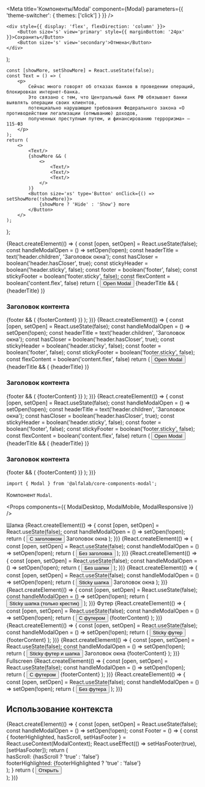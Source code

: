 




<Meta
    title='Компоненты/Modal'
    component={Modal}
    parameters={{ 'theme-switcher': { themes: ['click'] } }}
/>

<!-- Canvas -->

    <div style={{ display: 'flex', flexDirection: 'column' }}>
        <Button size='s' view='primary' style={{ marginBottom: '24px' }}>Сохранить</Button>
        <Button size='s' view='secondary'>Отмена</Button>
    </div>
);

    const [showMore, setShowMore] = React.useState(false);
    const Text = () => (
        <p>
            Сейчас много говорят об отказах банков в проведении операций, блокировках интернет-банка.
            Это связано с тем, что Центральный банк РФ обязывает банки выявлять операции своих клиентов,
            потенциально нарушающие требования Федерального закона «О противодействии легализации (отмыванию) доходов,
            полученных преступным путем, и финансированию терроризма» — 115-ФЗ
        </p>
    );
    return (
        <>
            <Text/>
            {showMore && (
                <>
                    <Text/>
                    <Text/>
                    <Text/>
                </>
            )}
            <Button size='xs' type='Button' onClick={() => setShowMore(!showMore)}>
                {showMore ? 'Hide' : 'Show'} more
            </Button>
        </>
    );
};

<Story name='ModalMobile'>
    {React.createElement(() => {
        const [open, setOpen] = React.useState(false);
        const handleModalOpen = () => setOpen(!open);
        const headerTitle = text('header.children', 'Заголовок окна');
        const hasCloser = boolean('header.hasCloser', true);
        const stickyHeader = boolean('header.sticky', false);
        const footer = boolean('footer', false);
        const stickyFooter = boolean('footer.sticky', false);
        const flexContent = boolean('content.flex', false)
        return (
            <React.Fragment>
                <Button type='button' size='xs' onClick={handleModalOpen}>Open Modal</Button>
                <ModalMobile
                    open={open}
                    onClose={handleModalOpen}
                    keepMounted={boolean('keepMounted', false)}
                    disableBackdropClick={boolean('disableBackdropClick', false)}
                    disableEscapeKeyDown={boolean('disableEscapeKeyDown', false)}
                    disableRestoreFocus={boolean('disableRestoreFocus', false)}
                    disableFocusLock={boolean('disableFocusLock', false)}
                    disableAutoFocus={boolean('disableAutoFocus', false)}
                >
                    {headerTitle && (
                        <ModalMobile.Header sticky={stickyHeader} hasCloser={hasCloser}>
                            {headerTitle}
                        </ModalMobile.Header>
                    )}
                    <ModalMobile.Content flex={flexContent}>
                        <h3>Заголовок контента</h3>
                        <Content />
                    </ModalMobile.Content>
                    {footer && (
                        <ModalMobile.Footer sticky={stickyFooter}>
                            {footerContent}
                        </ModalMobile.Footer>
                    )}
                </ModalMobile>
            </React.Fragment>
        );
    })}
</Story>


<Story name='ModalDesktop'>
    {React.createElement(() => {
        const [open, setOpen] = React.useState(false);
        const handleModalOpen = () => setOpen(!open);
        const headerTitle = text('header.children', 'Заголовок окна');
        const hasCloser = boolean('header.hasCloser', true);
        const stickyHeader = boolean('header.sticky', false);
        const footer = boolean('footer', false);
        const stickyFooter = boolean('footer.sticky', false);
        const flexContent = boolean('content.flex', false)
        return (
            <React.Fragment>
                <Button type='button' size='xs' onClick={handleModalOpen}>Open Modal</Button>
                <ModalDesktop
                    open={open}
                    onClose={handleModalOpen}
                    fullscreen={boolean('fullscreen', false)}
                    size={select('size', ['s', 'm', 'l'], 's')}
                    keepMounted={boolean('keepMounted', false)}
                    disableBackdropClick={boolean('disableBackdropClick', false)}
                    disableEscapeKeyDown={boolean('disableEscapeKeyDown', false)}
                    disableRestoreFocus={boolean('disableRestoreFocus', false)}
                    disableFocusLock={boolean('disableFocusLock', false)}
                    disableAutoFocus={boolean('disableAutoFocus', false)}
                >
                    {headerTitle && (
                        <ModalDesktop.Header sticky={stickyHeader} hasCloser={hasCloser}>
                            {headerTitle}
                        </ModalDesktop.Header>
                    )}
                    <ModalDesktop.Content flex={flexContent}>
                        <h3>Заголовок контента</h3>
                        <Content />
                    </ModalDesktop.Content>
                    {footer && (
                        <ModalDesktop.Footer sticky={stickyFooter}>
                            {footerContent}
                        </ModalDesktop.Footer>
                    )}
                </ModalDesktop>
            </React.Fragment>
        );
    })}
</Story>

<Story name='ModalResponsive'>
    {React.createElement(() => {
        const [open, setOpen] = React.useState(false);
        const handleModalOpen = () => setOpen(!open);
        const headerTitle = text('header.children', 'Заголовок окна');
        const hasCloser = boolean('header.hasCloser', true);
        const stickyHeader = boolean('header.sticky', false);
        const footer = boolean('footer', false);
        const stickyFooter = boolean('footer.sticky', false);
        const flexContent = boolean('content.flex', false)
        return (
            <React.Fragment>
                <Button type='button' size='xs' onClick={handleModalOpen}>Open Modal</Button>
                <ModalResponsive
                    open={open}
                    onClose={handleModalOpen}
                    fullscreen={boolean('fullscreen', false)}
                    size={select('size', ['s', 'm', 'l'], 's')}
                    keepMounted={boolean('keepMounted', false)}
                    disableBackdropClick={boolean('disableBackdropClick', false)}
                    disableEscapeKeyDown={boolean('disableEscapeKeyDown', false)}
                    disableRestoreFocus={boolean('disableRestoreFocus', false)}
                    disableFocusLock={boolean('disableFocusLock', false)}
                    disableAutoFocus={boolean('disableAutoFocus', false)}
                >
                    {headerTitle && (
                        <ModalResponsive.Header sticky={stickyHeader} hasCloser={hasCloser}>
                            {headerTitle}
                        </ModalResponsive.Header>
                    )}
                    <ModalResponsive.Content flex={flexContent}>
                        <h3>Заголовок контента</h3>
                        <Content />
                    </ModalResponsive.Content>
                    {footer && (
                        <ModalResponsive.Footer sticky={stickyFooter}>
                            {footerContent}
                        </ModalResponsive.Footer>
                    )}
                </ModalResponsive>
            </React.Fragment>
        );
    })}
</Story>


<!-- Docs -->

<ComponentHeader
    name='Modal'
    version={version}
    package='@alfalab/core-components-modal'
    stage={1}
/>


```tsx
import { Modal } from '@alfalab/core-components-modal';
```

Компонент `Modal`.

<Props components={{
    ModalDesktop,
    ModalMobile,
    ModalResponsive
}} />


<Preview>
    <Container>
        <Row>
            <Typography.Title view="small">Шапка</Typography.Title>
        </Row>
        <Row>
            <Col>
                {React.createElement(() => {
                    const [open, setOpen] = React.useState(false);
                    const handleModalOpen = () => setOpen(!open);
                    return (
                        <React.Fragment>
                            <Button type='button' size='xs' onClick={handleModalOpen}>С заголовком</Button>
                            <ModalResponsive
                                open={open}
                                onClose={handleModalOpen}
                            >
                                <ModalResponsive.Header>
                                    Заголовок окна
                                </ModalResponsive.Header>
                                <ModalResponsive.Content>
                                    <Content />
                                </ModalResponsive.Content>
                            </ModalResponsive>
                        </React.Fragment>
                    );
                })}
            </Col>
            <Col>
                {React.createElement(() => {
                    const [open, setOpen] = React.useState(false);
                    const handleModalOpen = () => setOpen(!open);
                    return (
                        <React.Fragment>
                            <Button type='button' size='xs' onClick={handleModalOpen}>Без заголовка</Button>
                            <ModalResponsive
                                open={open}
                                onClose={handleModalOpen}
                            >
                                <ModalResponsive.Header />
                                <ModalResponsive.Content>
                                    <Content />
                                </ModalResponsive.Content>
                            </ModalResponsive>
                        </React.Fragment>
                    );
                })}
            </Col>
            <Col>
                {React.createElement(() => {
                    const [open, setOpen] = React.useState(false);
                    const handleModalOpen = () => setOpen(!open);
                    return (
                        <React.Fragment>
                            <Button type='button' size='xs' onClick={handleModalOpen}>Без шапки</Button>
                            <ModalResponsive
                                open={open}
                                onClose={handleModalOpen}
                            >
                                <ModalResponsive.Content>
                                    <Content />
                                </ModalResponsive.Content>
                            </ModalResponsive>
                        </React.Fragment>
                    );
                })}
            </Col>
            <Col>
                {React.createElement(() => {
                    const [open, setOpen] = React.useState(false);
                    const handleModalOpen = () => setOpen(!open);
                    return (
                        <React.Fragment>
                            <Button type='button' size='xs' onClick={handleModalOpen}>Sticky шапка</Button>
                            <ModalResponsive
                                open={open}
                                onClose={handleModalOpen}
                            >
                                <ModalResponsive.Header sticky={true}>
                                    Заголовок окна
                                </ModalResponsive.Header>
                                <ModalResponsive.Content>
                                    <Content />
                                </ModalResponsive.Content>
                            </ModalResponsive>
                        </React.Fragment>
                    );
                })}
            </Col>
            <Col>
                {React.createElement(() => {
                    const [open, setOpen] = React.useState(false);
                    const handleModalOpen = () => setOpen(!open);
                    return (
                        <React.Fragment>
                            <Button type='button' size='xs' onClick={handleModalOpen}>Sticky шапка (только крестик)</Button>
                            <ModalResponsive
                                open={open}
                                onClose={handleModalOpen}
                            >
                                <ModalResponsive.Header sticky={true} />
                                <ModalResponsive.Content>
                                    <Content />
                                </ModalResponsive.Content>
                            </ModalResponsive>
                        </React.Fragment>
                    );
                })}
            </Col>
        </Row>
        <Row>
            <Typography.Title view="small">Футер</Typography.Title>
        </Row>
        <Row>
            <Col>
                {React.createElement(() => {
                    const [open, setOpen] = React.useState(false);
                    const handleModalOpen = () => setOpen(!open);
                    return (
                        <React.Fragment>
                            <Button type='button' size='xs' onClick={handleModalOpen}>С футером</Button>
                            <ModalResponsive
                                open={open}
                                onClose={handleModalOpen}
                            >
                                <ModalResponsive.Content>
                                    <Content />
                                </ModalResponsive.Content>
                                <ModalResponsive.Footer>
                                    {footerContent}
                                </ModalResponsive.Footer>
                            </ModalResponsive>
                        </React.Fragment>
                    );
                })}
            </Col>
            <Col>
                {React.createElement(() => {
                    const [open, setOpen] = React.useState(false);
                    const handleModalOpen = () => setOpen(!open);
                    return (
                        <React.Fragment>
                            <Button type='button' size='xs' onClick={handleModalOpen}>Sticky футер</Button>
                            <ModalResponsive
                                open={open}
                                onClose={handleModalOpen}
                            >
                                <ModalResponsive.Content>
                                    <Content />
                                </ModalResponsive.Content>
                                <ModalResponsive.Footer sticky={true}>
                                    {footerContent}
                                </ModalResponsive.Footer>
                            </ModalResponsive>
                        </React.Fragment>
                    );
                })}
            </Col>
            <Col>
                {React.createElement(() => {
                    const [open, setOpen] = React.useState(false);
                    const handleModalOpen = () => setOpen(!open);
                    return (
                        <React.Fragment>
                            <Button type='button' size='xs' onClick={handleModalOpen}>Sticky футер и шапка</Button>
                            <ModalResponsive
                                open={open}
                                onClose={handleModalOpen}
                            >
                                <ModalResponsive.Header sticky={true}>
                                    Заголовок окна
                                </ModalResponsive.Header>
                                <ModalResponsive.Content>
                                    <Content />
                                </ModalResponsive.Content>
                                <ModalResponsive.Footer sticky={true}>
                                    {footerContent}
                                </ModalResponsive.Footer>
                            </ModalResponsive>
                        </React.Fragment>
                    );
                })}
            </Col>
        </Row>
        <Row>
            <Typography.Title view="small">Fullscreen</Typography.Title>
        </Row>
        <Row>
            <Col>
                {React.createElement(() => {
                    const [open, setOpen] = React.useState(false);
                    const handleModalOpen = () => setOpen(!open);
                    return (
                        <React.Fragment>
                            <Button type='button' size='xs' onClick={handleModalOpen}>С футером</Button>
                            <ModalResponsive
                                open={open}
                                onClose={handleModalOpen}
                                fullscreen={true}
                            >
                                <ModalResponsive.Content>
                                    <Content />
                                </ModalResponsive.Content>
                                <ModalResponsive.Footer>
                                    {footerContent}
                                </ModalResponsive.Footer>
                            </ModalResponsive>
                        </React.Fragment>
                    );
                })}
            </Col>
            <Col>
                {React.createElement(() => {
                    const [open, setOpen] = React.useState(false);
                    const handleModalOpen = () => setOpen(!open);
                    return (
                        <React.Fragment>
                            <Button type='button' size='xs' onClick={handleModalOpen}>Без футера</Button>
                            <ModalResponsive
                                open={open}
                                onClose={handleModalOpen}
                                fullscreen={true}
                            >
                                <ModalResponsive.Content>
                                    <Content />
                                </ModalResponsive.Content>
                            </ModalResponsive>
                        </React.Fragment>
                    );
                })}
            </Col>
        </Row>
    </Container>
</Preview>

## Использование контекста

<Preview>
    {React.createElement(() => {
        const [open, setOpen] = React.useState(false);
        const handleModalOpen = () => setOpen(!open);
        const Footer = () => {
            const { footerHighlighted, hasScroll, setHasFooter } = React.useContext(ModalContext);
            React.useEffect(() => setHasFooter(true), [setHasFooter]);
            return (
                <div style={{ position: 'sticky', bottom: -40, background: '#fff', padding: 32 }}>
                    <div>
                        hasScroll: {hasScroll ? 'true' : 'false'}
                    </div>
                    <div>
                        footerHighlighted: {footerHighlighted ? 'true' : 'false'}
                    </div>
                </div>
            );
        }
        return (
            <React.Fragment>
                <Button type='button' size='xs' onClick={handleModalOpen}>Открыть</Button>
                <ModalDesktop
                    open={open}
                    onClose={handleModalOpen}
                >
                    <ModalDesktop.Content>
                        <Content />
                    </ModalDesktop.Content>
                    <Footer/>
                </ModalDesktop>
            </React.Fragment>
        );
    })}
</Preview>
